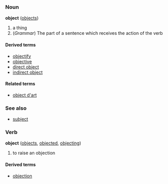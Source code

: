 ===Noun===
'''object''' ([[objects]])

<!-- please add real definitions -->
# a thing
# (''Grammar'') The part of a sentence which receives the action of the verb

====Derived terms====
*[[objectify]]
*[[objective]]
*[[direct object]]
*[[indirect object]]

====Related terms====
*[[object d'art]]

===See also===
*[[subject]]

===Verb===
'''object''' ([[objects]], [[objected]], [[objecting]])

<!-- please add real definitions -->
# to raise an objection

====Derived terms====
*[[objection]]